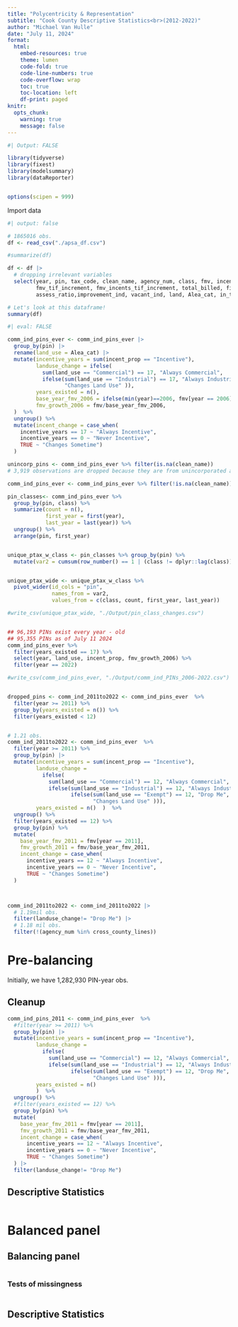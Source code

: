 ```yaml
---
title: "Polycentricity & Representation"
subtitle: "Cook County Descriptive Statistics<br>(2012-2022)"
author: "Michael Van Hulle"
date: "July 11, 2024"
format: 
  html:
    embed-resources: true
    theme: lumen
    code-fold: true
    code-line-numbers: true
    code-overflow: wrap
    toc: true
    toc-location: left
    df-print: paged
knitr: 
  opts_chunk:
    warning: true
    message: false
---
```


```r
#| Output: FALSE

library(tidyverse)
library(fixest)
library(modelsummary)
library(dataReporter)


options(scipen = 999)

```

Import data

```r
#| output: false

# 1865016 obs.
df <- read_csv("./apsa_df.csv")

#summarize(df)
```
```r

df <- df |>
  # dropping irrelevant variables
  select(year, pin, tax_code, clean_name, agency_num, class, fmv, incent_prop, major_class_type, av, eq_av, eav, taxed_fmv, untaxable_value_fmv, fmv_inTIF,
         fmv_tif_increment, fmv_incents_tif_increment, total_billed, final_tax_to_dist, final_tax_to_tif, tax_code_rate, taxing_agency_count, propclass_1dig,
         assess_ratio,improvement_ind, vacant_ind, land, Alea_cat, in_tif, fmv_incents_inTIF)

# Let's look at this dataframe!  
summary(df)

```


```r
#| eval: FALSE

comm_ind_pins_ever <- comm_ind_pins_ever |>
  group_by(pin) |>
  rename(land_use = Alea_cat) |>
  mutate(incentive_years = sum(incent_prop == "Incentive"),
         landuse_change = ifelse(
           sum(land_use == "Commercial") == 17, "Always Commercial",
           ifelse(sum(land_use == "Industrial") == 17, "Always Industrial",
                  "Changes Land Use" )),
         years_existed = n(),
         base_year_fmv_2006 = ifelse(min(year)==2006, fmv[year == 2006], NA),
         fmv_growth_2006 = fmv/base_year_fmv_2006,
  )  %>%
  ungroup() %>%
  mutate(incent_change = case_when(
    incentive_years == 17 ~ "Always Incentive",
    incentive_years == 0 ~ "Never Incentive",
    TRUE ~ "Changes Sometime")
  )

unincorp_pins <- comm_ind_pins_ever %>% filter(is.na(clean_name))
# 3,919 observations are dropped because they are from unincorporated areas in Cook County.

comm_ind_pins_ever <- comm_ind_pins_ever %>% filter(!is.na(clean_name))

pin_classes<- comm_ind_pins_ever %>%
  group_by(pin, class) %>%
  summarize(count = n(),
            first_year = first(year),
            last_year = last(year)) %>%
  ungroup() %>%
  arrange(pin, first_year)


unique_ptax_w_class <- pin_classes %>% group_by(pin) %>%
  mutate(var2 = cumsum(row_number() == 1 | (class != dplyr::lag(class))))


unique_ptax_wide <- unique_ptax_w_class %>%
  pivot_wider(id_cols = "pin",
              names_from = var2,
              values_from = c(class, count, first_year, last_year))

#write_csv(unique_ptax_wide, "./Output/pin_class_changes.csv")


## 96,193 PINs exist every year - old
## 95,355 PINs as of July 11 2024
comm_ind_pins_ever %>%
  filter(years_existed == 17) %>%
  select(year, land_use, incent_prop, fmv_growth_2006) %>%
  filter(year == 2022)

#write_csv(comm_ind_pins_ever, "./Output/comm_ind_PINs_2006-2022.csv")


dropped_pins <- comm_ind_2011to2022 <- comm_ind_pins_ever  %>%
  filter(year >= 2011) %>%
  group_by(years_existed = n()) %>%
  filter(years_existed < 12)


# 1.21 obs.
comm_ind_2011to2022 <- comm_ind_pins_ever  %>%
  filter(year >= 2011) %>%
  group_by(pin) |>
  mutate(incentive_years = sum(incent_prop == "Incentive"),
         landuse_change =
           ifelse(
             sum(land_use == "Commercial") == 12, "Always Commercial",
             ifelse(sum(land_use == "Industrial") == 12, "Always Industrial",
                    ifelse(sum(land_use == "Exempt") == 12, "Drop Me",
                           "Changes Land Use" ))),
         years_existed = n()  )  %>%
  ungroup() %>%
  filter(years_existed == 12) %>%
  group_by(pin) %>%
  mutate(
    base_year_fmv_2011 = fmv[year == 2011],
    fmv_growth_2011 = fmv/base_year_fmv_2011,
    incent_change = case_when(
      incentive_years == 12 ~ "Always Incentive",
      incentive_years == 0 ~ "Never Incentive",
      TRUE ~ "Changes Sometime")
  )



comm_ind_2011to2022 <- comm_ind_2011to2022 |>
  # 1.19mil obs.
  filter(landuse_change!= "Drop Me") |>
  # 1.18 mil obs.
  filter(!(agency_num %in% cross_county_lines))

```

# Pre-balancing

Initially, we have 1,282,930 PIN-year obs. 

## Cleanup

```r

comm_ind_pins_2011 <- comm_ind_pins_ever  %>% 
  #filter(year >= 2011) %>%
  group_by(pin) |>
  mutate(incentive_years = sum(incent_prop == "Incentive"),
         landuse_change = 
           ifelse(
             sum(land_use == "Commercial") == 12, "Always Commercial",
             ifelse(sum(land_use == "Industrial") == 12, "Always Industrial",
                    ifelse(sum(land_use == "Exempt") == 12, "Drop Me",
                           "Changes Land Use" ))),
         years_existed = n()  
         )  %>%
  ungroup() %>%
  #filter(years_existed == 12) %>%
  group_by(pin) %>%
  mutate(
    base_year_fmv_2011 = fmv[year == 2011],
    fmv_growth_2011 = fmv/base_year_fmv_2011,
    incent_change = case_when(
      incentive_years == 12 ~ "Always Incentive",
      incentive_years == 0 ~ "Never Incentive",
      TRUE ~ "Changes Sometime")
  ) |> 
  filter(landuse_change!= "Drop Me")

```

## Descriptive Statistics

```r



```

# Balanced panel

## Balancing panel

```r


```


### Tests of missingness

```r


```


## Descriptive Statistics

```r



```
